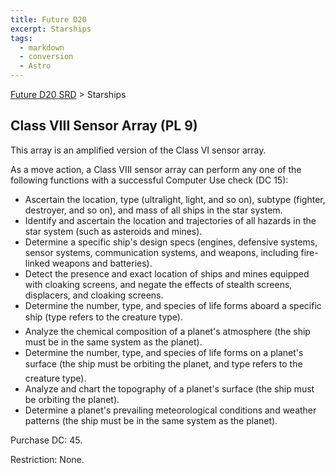 ```yaml
---
title: Future D20
excerpt: Starships
tags:
  - markdown
  - conversion
  - Astro
---
```






[Future D20 SRD]( / ) > Starships




## Class VIII Sensor Array (PL 9)


This array is an amplified version of the Class VI sensor array.


As a move action, a Class VIII sensor array can perform any one of the following functions with a successful Computer Use check (DC 15):


- Ascertain the location, type (ultralight, light, and so on), subtype (fighter, destroyer, and so on), and mass of all ships in the star system.
- Identify and ascertain the location and trajectories of all hazards in the star system (such as asteroids and mines).
- Determine a specific ship's design specs (engines, defensive systems, sensor systems, communication systems, and weapons, including fire-linked weapons and batteries).
- Detect the presence and exact location of ships and mines equipped with cloaking screens, and negate the effects of stealth screens, displacers, and cloaking screens.
- Determine the number, type, and species of life forms aboard a specific ship (type refers to the creature type).
- Analyze the chemical composition of a planet's atmosphere (the ship must be in the same system as the planet).
- Determine the number, type, and species of life forms on a planet's surface (the ship must be orbiting the planet, and type refers to the creature type).
- Analyze and chart the topography of a planet's surface (the ship must be orbiting the planet).
- Determine a planet's prevailing meteorological conditions and weather patterns (the ship must be in the same system as the planet).


Purchase DC: 45.


Restriction: None.



